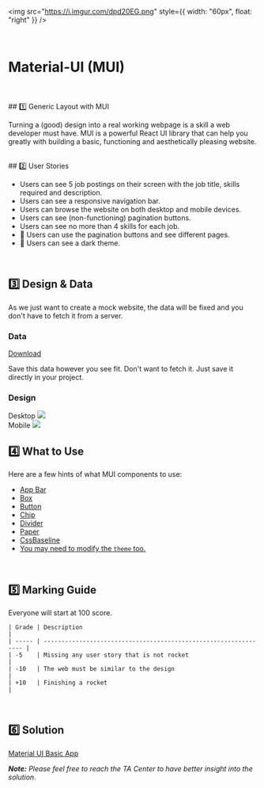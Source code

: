<img
  src="https://i.imgur.com/dpd20EG.png"
  style={{ width: "60px", float: "right" }}
/>

<br />

# Material-UI (MUI)

<br />
<br />
## 1️⃣ Generic Layout with MUI

Turning a (good) design into a real working webpage is a skill a web developer must have. MUI is a powerful React UI library that can help you greatly with building a basic, functioning and aesthetically pleasing website.

<br />
## 2️⃣ User Stories

- Users can see 5 job postings on their screen with the job title, skills required and description.
- Users can see a responsive navigation bar.
- Users can browse the website on both desktop and mobile devices.
- Users can see (non-functioning) pagination buttons.
- Users can see no more than 4 skills for each job.
- 🚀 Users can use the pagination buttons and see different pages.
- 🚀 Users can see a dark theme.

<br />

## 3️⃣ Design & Data

As we just want to create a mock website, the data will be fixed and you don't have to fetch it from a server.

### Data

<a href="https://docs.coderschool.vn/assets/web-virgil/data/jobs.json" target="_blank">Download</a>

Save this data however you see fit. Don't want to fetch it. Just save it directly in your project.

### Design

<div
  style={{
    display: "flex",
    flexDirection: "row",
    alignItems: "start",
  }}
>
  <div style={{ width: "50%" }}>
    Desktop
    <img src="https://i.imgur.com/YUzOdGt.png" />
  </div>
  <div style={{ width: "50%", marginLeft: "30px" }}>
    Mobile
    <img src="https://i.imgur.com/9v4alFQ.png" style={{ height: "400px" }} />
  </div>
</div>

## 4️⃣ What to Use

Here are a few hints of what MUI components to use:

- <a href="https://mui.com/material-ui/react-app-bar/" target="_blank">App Bar </a>
- <a href="https://mui.com/material-ui/react-box/#main-content" target="_blank">Box</a>
- <a href="https://mui.com/material-ui/react-button/#main-content" target="_blank">Button</a>
- <a href="https://mui.com/material-ui/react-chip/#main-content" target="_blank">Chip</a>
- <a href="https://mui.com/material-ui/react-divider/#main-content" target="_blank">Divider</a>
- <a href="https://mui.com/material-ui/react-paper/#main-content" target="_blank">Paper</a>
- <a href="https://mui.com/material-ui/api/scoped-css-baseline/#css" target="_blank">CssBaseline</a>
- <a href="https://mui.com/material-ui/customization/theming/" target="_blank">You may need to modify the `theme` too.</a>

<br />

## 5️⃣ Marking Guide

Everyone will start at 100 score.

```
| Grade | Description                                                      |
| ----- | ---------------------------------------------------------------- |
| -5    | Missing any user story that is not rocket                        |
| -10   | The web must be similar to the design                            |
| +10   | Finishing a rocket                                               |
```

<br />

## 6️⃣ Solution

<a href="https://github.com/coderschool/virgil-web-solutions-public/tree/main/module-2/M2.2-mui-basic-app" target="_blank">Material UI Basic App </a>

_**Note:** Please feel free to reach the TA Center to have better insight into the solution._

<br />
<br />
<br />
